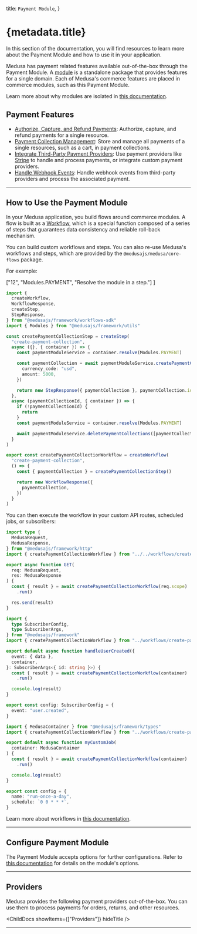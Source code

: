 
  title: `Payment Module`,
}

# {metadata.title}

In this section of the documentation, you will find resources to learn more about the Payment Module and how to use it in your application.

Medusa has payment related features available out-of-the-box through the Payment Module. A [module](!docs!/learn/fundamentals/modules) is a standalone package that provides features for a single domain. Each of Medusa's commerce features are placed in commerce modules, such as this Payment Module.

<Note>

Learn more about why modules are isolated in [this documentation](!docs!/learn/fundamentals/modules/isolation).

</Note>

## Payment Features

- [Authorize, Capture, and Refund Payments](./payment/page.mdx): Authorize, capture, and refund payments for a single resource.
- [Payment Collection Management](./payment-collection/page.mdx): Store and manage all payments of a single resources, such as a cart, in payment collections.
- [Integrate Third-Party Payment Providers](./payment-provider/page.mdx): Use payment providers like [Stripe](./payment-provider/stripe/page.mdx) to handle and process payments, or integrate custom payment providers.
- [Handle Webhook Events](./webhook-events/page.mdx): Handle webhook events from third-party providers and process the associated payment.

---

## How to Use the Payment Module

In your Medusa application, you build flows around commerce modules. A flow is built as a [Workflow](!docs!/learn/fundamentals/workflows), which is a special function composed of a series of steps that guarantees data consistency and reliable roll-back mechanism. 

You can build custom workflows and steps. You can also re-use Medusa's workflows and steps, which are provided by the `@medusajs/medusa/core-flows` package.

For example:

  ["12", "Modules.PAYMENT", "Resolve the module in a step."]
]

```ts title="src/workflows/create-payment-collection.ts" highlights={highlights}
import { 
  createWorkflow, 
  WorkflowResponse,
  createStep,
  StepResponse,
} from "@medusajs/framework/workflows-sdk"
import { Modules } from "@medusajs/framework/utils"

const createPaymentCollectionStep = createStep(
  "create-payment-collection",
  async ({}, { container }) => {
    const paymentModuleService = container.resolve(Modules.PAYMENT)

    const paymentCollection = await paymentModuleService.createPaymentCollections({
      currency_code: "usd",
      amount: 5000,
    })

    return new StepResponse({ paymentCollection }, paymentCollection.id)
  },
  async (paymentCollectionId, { container }) => {
    if (!paymentCollectionId) {
      return
    }
    const paymentModuleService = container.resolve(Modules.PAYMENT)

    await paymentModuleService.deletePaymentCollections([paymentCollectionId])
  }
)

export const createPaymentCollectionWorkflow = createWorkflow(
  "create-payment-collection",
  () => {
    const { paymentCollection } = createPaymentCollectionStep()

    return new WorkflowResponse({
      paymentCollection,
    })
  }
)
```

You can then execute the workflow in your custom API routes, scheduled jobs, or subscribers:

<CodeTabs group="resource-types">
  <CodeTab label="API Route" value="api-route">
    
```ts title="src/api/workflow/route.ts" highlights={[["11"], ["12"]]} collapsibleLines="1-6" expandButtonLabel="Show Imports"
import type {
  MedusaRequest,
  MedusaResponse,
} from "@medusajs/framework/http"
import { createPaymentCollectionWorkflow } from "../../workflows/create-payment-collection"

export async function GET(
  req: MedusaRequest,
  res: MedusaResponse
) {
  const { result } = await createPaymentCollectionWorkflow(req.scope)
    .run()

  res.send(result)
}
```

  </CodeTab>
  <CodeTab label="Subscriber" value="subscriber">
    
```ts title="src/subscribers/user-created.ts" highlights={[["11"], ["12"]]} collapsibleLines="1-6" expandButtonLabel="Show Imports"
import {
  type SubscriberConfig,
  type SubscriberArgs,
} from "@medusajs/framework"
import { createPaymentCollectionWorkflow } from "../workflows/create-payment-collection"

export default async function handleUserCreated({
  event: { data },
  container,
}: SubscriberArgs<{ id: string }>) {
  const { result } = await createPaymentCollectionWorkflow(container)
    .run()

  console.log(result)
}

export const config: SubscriberConfig = {
  event: "user.created",
}
```

  </CodeTab>
  <CodeTab label="Scheduled Job" value="scheduled-job">
    
```ts title="src/jobs/run-daily.ts" highlights={[["7"], ["8"]]}
import { MedusaContainer } from "@medusajs/framework/types"
import { createPaymentCollectionWorkflow } from "../workflows/create-payment-collection"

export default async function myCustomJob(
  container: MedusaContainer
) {
  const { result } = await createPaymentCollectionWorkflow(container)
    .run()

  console.log(result)
}

export const config = {
  name: "run-once-a-day",
  schedule: `0 0 * * *`,
}
```

  </CodeTab>
</CodeTabs>

Learn more about workflows in [this documentation](!docs!/learn/fundamentals/workflows).

---

## Configure Payment Module

The Payment Module accepts options for further configurations. Refer to [this documentation](./module-options/page.mdx) for details on the module's options.

---

## Providers

Medusa provides the following payment providers out-of-the-box. You can use them to process payments for orders, returns, and other resources.

<ChildDocs showItems={["Providers"]} hideTitle />

---

<CommerceModuleSections />